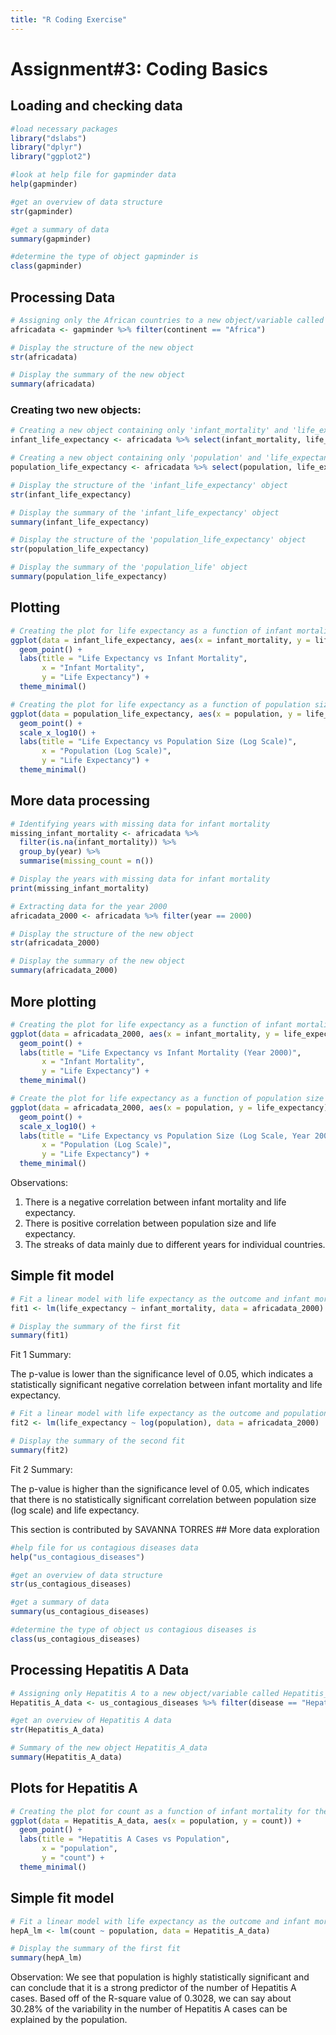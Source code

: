 ```yaml
---
title: "R Coding Exercise"
---
```


# Assignment#3: Coding Basics

## Loading and checking data

```r
#load necessary packages
library("dslabs")
library("dplyr")
library("ggplot2")

#look at help file for gapminder data
help(gapminder)
```

```r
#get an overview of data structure
str(gapminder)
```

```r
#get a summary of data
summary(gapminder)
```

```r
#determine the type of object gapminder is
class(gapminder)
```

## Processing Data

```r
# Assigning only the African countries to a new object/variable called africadata
africadata <- gapminder %>% filter(continent == "Africa")
```

```r
# Display the structure of the new object
str(africadata)
```

```r
# Display the summary of the new object
summary(africadata)
```

### Creating two new objects:

```r
# Creating a new object containing only 'infant_mortality' and 'life_expectancy'
infant_life_expectancy <- africadata %>% select(infant_mortality, life_expectancy)

# Creating a new object containing only 'population' and 'life_expectancy'
population_life_expectancy <- africadata %>% select(population, life_expectancy)
```

```r
# Display the structure of the 'infant_life_expectancy' object
str(infant_life_expectancy)

# Display the summary of the 'infant_life_expectancy' object
summary(infant_life_expectancy)

```

```r
# Display the structure of the 'population_life_expectancy' object
str(population_life_expectancy)

# Display the summary of the 'population_life' object
summary(population_life_expectancy)
```

## Plotting

```r
# Creating the plot for life expectancy as a function of infant mortality
ggplot(data = infant_life_expectancy, aes(x = infant_mortality, y = life_expectancy)) +
  geom_point() +
  labs(title = "Life Expectancy vs Infant Mortality",
       x = "Infant Mortality",
       y = "Life Expectancy") +
  theme_minimal()
```

```r
# Creating the plot for life expectancy as a function of population size with x-axis log scale
ggplot(data = population_life_expectancy, aes(x = population, y = life_expectancy)) +
  geom_point() +
  scale_x_log10() +
  labs(title = "Life Expectancy vs Population Size (Log Scale)",
       x = "Population (Log Scale)",
       y = "Life Expectancy") +
  theme_minimal()
```

## More data processing

```r
# Identifying years with missing data for infant mortality
missing_infant_mortality <- africadata %>%
  filter(is.na(infant_mortality)) %>%
  group_by(year) %>%
  summarise(missing_count = n())

# Display the years with missing data for infant mortality
print(missing_infant_mortality)
```

```r
# Extracting data for the year 2000
africadata_2000 <- africadata %>% filter(year == 2000)

# Display the structure of the new object
str(africadata_2000)
```

```r
# Display the summary of the new object
summary(africadata_2000)
```

## More plotting

```r
# Creating the plot for life expectancy as a function of infant mortality for the year 2000
ggplot(data = africadata_2000, aes(x = infant_mortality, y = life_expectancy)) +
  geom_point() +
  labs(title = "Life Expectancy vs Infant Mortality (Year 2000)",
       x = "Infant Mortality",
       y = "Life Expectancy") +
  theme_minimal()
```

```r
# Create the plot for life expectancy as a function of population size for the year 2000 with x-axis log scale
ggplot(data = africadata_2000, aes(x = population, y = life_expectancy)) +
  geom_point() +
  scale_x_log10() +
  labs(title = "Life Expectancy vs Population Size (Log Scale, Year 2000)",
       x = "Population (Log Scale)",
       y = "Life Expectancy") +
  theme_minimal()
```

Observations:

1.  There is a negative correlation between infant mortality and life expectancy.
2.  There is positive correlation between population size and life expectancy.
3.  The streaks of data mainly due to different years for individual countries.

## Simple fit model

```r
# Fit a linear model with life expectancy as the outcome and infant mortality as the predictor
fit1 <- lm(life_expectancy ~ infant_mortality, data = africadata_2000)

# Display the summary of the first fit
summary(fit1)

```

Fit 1 Summary:

The p-value is lower than the significance level of 0.05, which indicates a statistically significant negative correlation between infant mortality and life expectancy.

```r
# Fit a linear model with life expectancy as the outcome and population size as the predictor (log scale)
fit2 <- lm(life_expectancy ~ log(population), data = africadata_2000)

# Display the summary of the second fit
summary(fit2)
```

Fit 2 Summary:

The p-value is higher than the significance level of 0.05, which indicates that there is no statistically significant correlation between population size (log scale) and life expectancy.

This section is contributed by SAVANNA TORRES \## More data exploration

```r
#help file for us contagious diseases data
help("us_contagious_diseases")
```

```r
#get an overview of data structure
str(us_contagious_diseases)
```

```r
#get a summary of data
summary(us_contagious_diseases)
```

```r
#determine the type of object us contagious diseases is
class(us_contagious_diseases)
```

## Processing Hepatitis A Data

```r
# Assigning only Hepatitis A to a new object/variable called Hepatitis_A_data
Hepatitis_A_data <- us_contagious_diseases %>% filter(disease == "Hepatitis A")
```

```r
#get an overview of Hepatitis A data
str(Hepatitis_A_data)
```

```r
# Summary of the new object Hepatitis_A_data
summary(Hepatitis_A_data)
```

## Plots for Hepatitis A

```r
# Creating the plot for count as a function of infant mortality for the year 2000
ggplot(data = Hepatitis_A_data, aes(x = population, y = count)) +
  geom_point() +
  labs(title = "Hepatitis A Cases vs Population",
       x = "population",
       y = "count") +
  theme_minimal()
```

## Simple fit model

```r
# Fit a linear model with life expectancy as the outcome and infant mortality as the predictor
hepA_lm <- lm(count ~ population, data = Hepatitis_A_data)

# Display the summary of the first fit
summary(hepA_lm)
```

Observation: We see that population is highly statistically significant and can conclude that it is a strong predictor of the number of Hepatitis A cases. Based off of the R-square value of 0.3028, we can say about 30.28% of the variability in the number of Hepatitis A cases can be explained by the population.
